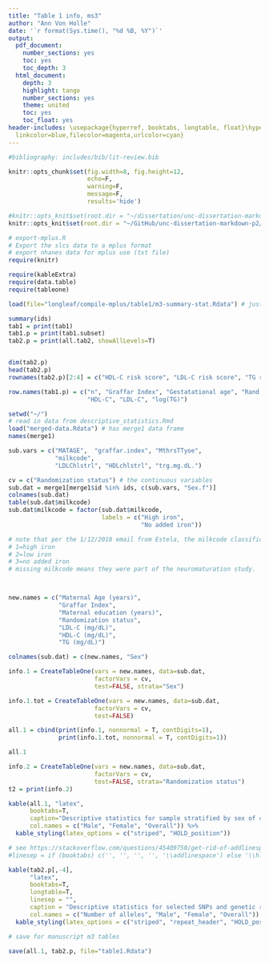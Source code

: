 ```yaml
---
title: "Table 1 info, ms3"
author: "Ann Von Holle"
date: '`r format(Sys.time(), "%d %B, %Y")`'
output:
  pdf_document:
    number_sections: yes
    toc: yes
    toc_depth: 3
  html_document:
    depth: 3
    highlight: tango
    number_sections: yes
    theme: united
    toc: yes
    toc_float: yes
header-includes: \usepackage{hyperref, booktabs, longtable, float}\hypersetup{colorlinks=true,
  linkcolor=blue,filecolor=magenta,urlcolor=cyan}
---
```


```r
#bibliography: includes/bib/lit-review.bib

knitr::opts_chunk$set(fig.width=8, fig.height=12,
                      echo=F, 
                      warning=F,
                      message=F, 
                      results='hide')

#knitr::opts_knit$set(root.dir = "~/dissertation/unc-dissertation-markdown-p2/includes/scripts/paper3")
knitr::opts_knit$set(root.dir = "~/GitHub/unc-dissertation-markdown-p2/includes/scripts/paper3")

```


```r

# export-mplus.R
# Export the slcs data to a mplus format
# export nhanes data for mplus use (txt file)
require(knitr)

require(kableExtra)
require(data.table)
require(tableone)

```


```r

load(file="longleaf/compile-mplus/table1/m3-summary-stat.Rdata") # just summary statistics, wt2.adj$id,  tab1, tab1.subset and all.tab2 tableone objects from ~\GitHub\unc-dissertation-markdown-p2\includes\scripts\paper3\longleaf\compile-mplus\table1\m3-get-table1.Rmd. Run on longleaf

summary(ids)
tab1 = print(tab1)
tab1.p = print(tab1.subset)
tab2.p = print(all.tab2, showAllLevels=T)


dim(tab2.p)
head(tab2.p)
rownames(tab2.p)[2:4] = c("HDL-C risk score", "LDL-C risk score", "TG risk score")

row.names(tab1.p) = c("n", "Graffar Index", "Gestatational age", "Rand. status",
                      "HDL-C", "LDL-C", "log(TG)")

```


```r

setwd("~/")
# read in data from descriptive_statistics.Rmd
load("merged-data.Rdata") # has merge1 data frame
names(merge1)

sub.vars = c("MATAGE",  "graffar.index", "MthrsTTyoe",
             "milkcode",
             "LDLChlstrl", "HDLchlstrl", "trg.mg.dL.")

cv = c("Randomization status") # the continuous variables
sub.dat = merge1[merge1$id %in% ids, c(sub.vars, "Sex.f")]
colnames(sub.dat)
table(sub.dat$milkcode)
sub.dat$milkcode = factor(sub.dat$milkcode, 
                          labels = c("High iron", 
                                     "No added iron"))

# note that per the 1/12/2018 email from Estela, the milkcode classification is as follows:
# 1=high iron
# 2=low iron
# 3=no added iron
# missing milkcode means they were part of the neuromaturation study.



new.names = c("Maternal Age (years)",
              "Graffar Index", 
              "Maternal education (years)",
              "Randomization status", 
              "LDL-C (mg/dL)", 
              "HDL-C (mg/dL)",
              "TG (mg/dL)")

colnames(sub.dat) = c(new.names, "Sex")

```

```r

info.1 = CreateTableOne(vars = new.names, data=sub.dat,
                        factorVars = cv, 
                        test=FALSE, strata="Sex")

info.1.tot = CreateTableOne(vars = new.names, data=sub.dat,
                        factorVars = cv, 
                        test=FALSE)

all.1 = cbind(print(info.1, nonnormal = T, contDigits=1),
              print(info.1.tot, nonnormal = T, contDigits=1))

all.1

```


```r

info.2 = CreateTableOne(vars = new.names, data=sub.dat,
                        factorVars = cv,
                        test=FALSE, strata="Randomization status")
t2 = print(info.2)

```


```r

kable(all.1, "latex",
      booktabs=T, 
      caption="Descriptive statistics for sample stratified by sex of child.",
      col.names = c("Male", "Female", "Overall")) %>%
  kable_styling(latex_options = c("striped", "HOLD_position"))

```


\clearpage
\newpage

```r

# see https://stackoverflow.com/questions/45409750/get-rid-of-addlinespace-in-kable
#linesep = if (booktabs) c('', '', '', '', '\\addlinespace') else '\\hline'

kable(tab2.p[,-4],
      "latex",
      booktabs=T, 
      longtable=T,
      linesep = "",
      caption = "Descriptive statistics for selected SNPs and genetic risk scores.",
      col.names = c("Number of alleles", "Male", "Female", "Overall")) %>%
  kable_styling(latex_options = c("striped", "repeat_header", "HOLD_position"))

```

```r
# save for manuscript m3 tables

save(all.1, tab2.p, file="table1.Rdata")

```